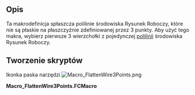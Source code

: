 <languages/>

{{Macro
|Name=FlattenWire3Points
|Name/pl=FlattenWire3Points
|Icon=Macro_FlattenWire3Points.png
|Description=Ta makrodefinicja spłaszcza polilinie środowiska Rysunek Roboczy, które nie są płaskie na płaszczyźnie zdefiniowanej przez 3 punkty.<br/>
Aby użyć tego makra, wybierz pierwsze 3 wierzchołki z pojedynczej polilinii Rysunek Roboczy.
|Author=Yorik
|Version=1.0
|Date=2016-02-06
|FCVersion=Wszystkie
|Download=[https://wiki.freecad.org/images/1/1e/Macro_FlattenWire3Points.png Ikonka paska narzędzi]
}}

<span id="Description"></span>
==Opis==

Ta makrodefinicja spłaszcza polilinie środowiska Rysunek Roboczy, które nie są płaskie na płaszczyźnie zdefiniowanej przez 3 punkty. Aby użyć tego makra, wybierz pierwsze 3 wierzchołki z pojedynczej [[Draft_Wire/pl|polilinii]] środowiska Rysunek Roboczy.

<span id="Script"></span>
==Tworzenie skryptów==

Ikonka paska narzędzi [[Image:Macro_FlattenWire3Points.png]]


'''Macro_FlattenWire3Points.FCMacro'''

{{MacroCode|code=

 import FreeCAD,FreeCADGui,Draft
 
 # check selection
 sel = FreeCADGui.Selection.getSelectionEx()
 ok = True
 if len(sel) != 1:
    FreeCAD.Console.PrintError("Please select 3 vertices from one Draft wire\n")
    ok = False
 sel = sel[0]
 if Draft.getType(sel.Object) not in ["Wire","BSpline"]:
    FreeCAD.Console.PrintError("Please select 3 vertices from one Draft wire\n")
    ok = False
 if len(sel.SubElementNames) != 3:
    FreeCAD.Console.PrintError("Please select 3 vertices from one Draft wire\n")
    ok = False
 for e in sel.SubElementNames:
    if not "Vertex" in e:
        FreeCAD.Console.PrintError("Please select 3 vertices from one Draft wire\n")
        ok = False
 
 if ok:
    # define a plane
    p1 = getattr(sel.Object.Shape,sel.SubElementNames[0]).Point
    p2 = getattr(sel.Object.Shape,sel.SubElementNames[1]).Point
    p3 = getattr(sel.Object.Shape,sel.SubElementNames[2]).Point
    p4 = p2.sub(p1).cross(p3.sub(p1))
    
    # project wire points
    points = []
    for p in sel.Object.Points:
        points.append(p.projectToPlane(p1,p4))
    sel.Object.Points = points
}}
